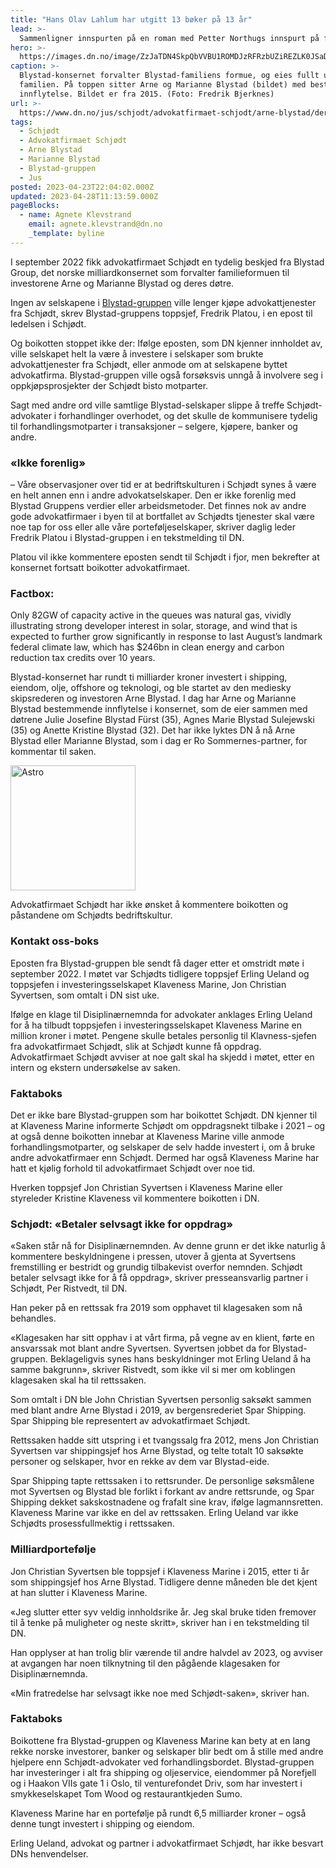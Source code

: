 ```yaml
---
title: "Hans Olav Lahlum har utgitt 13 bøker på 13 år"
lead: >-
  Sammenligner innspurten på en roman med Petter Northugs innspurt på femmila.
hero: >-
  https://images.dn.no/image/ZzJaTDN4SkpQbVVBU1ROMDJzRFRzbUZiREZLK0JSaDZkeEw2L2l5WU9URT0=/nhst/binary/acbf6b66cdc14969ac5e6924a2771ed9?image_version=640
caption: >-
  Blystad-konsernet forvalter Blystad-familiens formue, og eies fullt ut av
  familien. På toppen sitter Arne og Marianne Blystad (bildet) med bestemmende
  innflytelse. Bildet er fra 2015. (Foto: Fredrik Bjerknes)
url: >-
  https://www.dn.no/jus/schjodt/advokatfirmaet-schjodt/arne-blystad/derfor-boikotter-de-schjodt-ikke-forenlig-med-blystad-gruppens-verdier/2-1-1438547
tags:
  - Schjødt
  - Advokatfirmaet Schjødt
  - Arne Blystad
  - Marianne Blystad
  - Blystad-gruppen
  - Jus
posted: 2023-04-23T22:04:02.000Z
updated: 2023-04-28T11:13:59.000Z
pageBlocks:
  - name: Agnete Klevstrand
    email: agnete.klevstrand@dn.no
    _template: byline
---
```


I september 2022 fikk advokatfirmaet Schjødt en tydelig beskjed fra Blystad Group, det norske milliardkonsernet som forvalter familieformuen til investorene Arne og Marianne Blystad og deres døtre.

Ingen av selskapene i [Blystad-gruppen](#) ville lenger kjøpe advokattjenester fra Schjødt, skrev Blystad-gruppens toppsjef, Fredrik Platou, i en epost til ledelsen i Schjødt.

Og boikotten stoppet ikke der: Ifølge eposten, som DN kjenner innholdet av, ville selskapet helt la være å investere i selskaper som brukte advokattjenester fra Schjødt, eller anmode om at selskapene byttet advokatfirma. Blystad-gruppen ville også forsøksvis unngå å involvere seg i oppkjøpsprosjekter der Schjødt bisto motparter.

Sagt med andre ord ville samtlige Blystad-selskaper slippe å treffe Schjødt-advokater i forhandlinger overhodet, og det skulle de kommunisere tydelig til forhandlingsmotparter i transaksjoner – selgere, kjøpere, banker og andre.

### «Ikke forenlig»

– Våre observasjoner over tid er at bedriftskulturen i Schjødt synes å være en helt annen enn i andre advokatselskaper. Den er ikke forenlig med Blystad Gruppens verdier eller arbeidsmetoder. Det finnes nok av andre gode advokatfirmaer i byen til at bortfallet av Schjødts tjenester skal være noe tap for oss eller alle våre porteføljeselskaper, skriver daglig leder Fredrik Platou i Blystad-gruppen i en tekstmelding til DN.

Platou vil ikke kommentere eposten sendt til Schjødt i fjor, men bekrefter at konsernet fortsatt boikotter advokatfirmaet.

<div class="factbox">
  <h3>Factbox:</h3>
  <p>
    Only 82GW of capacity active in the queues was natural gas, vividly
    illustrating strong developer interest in solar, storage, and wind that is
    expected to further grow significantly in response to last August’s landmark
    federal climate law, which has $246bn in clean energy and carbon reduction
    tax credits over 10 years.
  </p>
</div>

Blystad-konsernet har rundt ti milliarder kroner investert i shipping, eiendom, olje, offshore og teknologi, og ble startet av den mediesky skipsrederen og investoren Arne Blystad. I dag har Arne og Marianne Blystad bestemmende innflytelse i konsernet, som de eier sammen med døtrene Julie Josefine Blystad Fürst (35), Agnes Marie Blystad Sulejewski (35) og Anette Kristine Blystad (32). Det har ikke lyktes DN å nå Arne Blystad eller Marianne Blystad, som i dag er Ro Sommernes-partner, for kommentar til saken.

<img
  src="https://images.dn.no/image/ZXlucWphd1cyMG9ocVphSEdnTlhNaEZqenpZalNOdnY0U2VKL0RFamdIbz0=/nhst/binary/b82f738d4b66b94dc24a638b4a1d8495?image_version=1080"
  width="200"
  alt="Astro"
/>

Advokatfirmaet Schjødt har ikke ønsket å kommentere boikotten og påstandene om Schjødts bedriftskultur.

### Kontakt oss-boks

Eposten fra Blystad-gruppen ble sendt få dager etter et omstridt møte i september 2022. I møtet var Schjødts tidligere toppsjef Erling Ueland og toppsjefen i investeringsselskapet Klaveness Marine, Jon Christian Syvertsen, som omtalt i DN sist uke.

Ifølge en klage til Disiplinærnemnda for advokater anklages Erling Ueland for å ha tilbudt toppsjefen i investeringsselskapet Klaveness Marine en million kroner i møtet. Pengene skulle betales personlig til Klavness-sjefen fra advokatfirmaet Schjødt, slik at Schjødt kunne få oppdrag. Advokatfirmaet Schjødt avviser at noe galt skal ha skjedd i møtet, etter en intern og ekstern undersøkelse av saken.

### Faktaboks

Det er ikke bare Blystad-gruppen som har boikottet Schjødt. DN kjenner til at Klaveness Marine informerte Schjødt om oppdragsnekt tilbake i 2021 – og at også denne boikotten innebar at Klaveness Marine ville anmode forhandlingsmotparter, og selskaper de selv hadde investert i, om å bruke andre advokatfirmaer enn Schjødt. Dermed har også Klaveness Marine har hatt et kjølig forhold til advokatfirmaet Schjødt over noe tid.

Hverken toppsjef Jon Christian Syvertsen i Klaveness Marine eller styreleder Kristine Klaveness vil kommentere boikotten i DN.

### Schjødt: «Betaler selvsagt ikke for oppdrag»

«Saken står nå for Disiplinærnemnden. Av denne grunn er det ikke naturlig å kommentere beskyldningene i pressen, utover å gjenta at Syvertsens fremstilling er bestridt og grundig tilbakevist overfor nemnden. Schjødt betaler selvsagt ikke for å få oppdrag», skriver presseansvarlig partner i Schjødt, Per Ristvedt, til DN.

Han peker på en rettssak fra 2019 som opphavet til klagesaken som nå behandles.

«Klagesaken har sitt opphav i at vårt firma, på vegne av en klient, førte en ansvarssak mot blant andre Syvertsen. Syvertsen jobbet da for Blystad-gruppen. Beklageligvis synes hans beskyldninger mot Erling Ueland å ha samme bakgrunn», skriver Ristvedt, som ikke vil si mer om koblingen klagesaken skal ha til rettssaken.

Som omtalt i DN ble John Christian Syvertsen personlig saksøkt sammen med blant andre Arne Blystad i 2019, av bergensrederiet Spar Shipping. Spar Shipping ble representert av advokatfirmaet Schjødt.

Rettssaken hadde sitt utspring i et tvangssalg fra 2012, mens Jon Christian Syvertsen var shippingsjef hos Arne Blystad, og telte totalt 10 saksøkte personer og selskaper, hvor en rekke av dem var Blystad-eide.

Spar Shipping tapte rettssaken i to rettsrunder. De personlige søksmålene mot Syvertsen og Blystad ble forlikt i forkant av andre rettsrunde, og Spar Shipping dekket sakskostnadene og frafalt sine krav, ifølge lagmannsretten. Klaveness Marine var ikke en del av rettssaken. Erling Ueland var ikke Schjødts prosessfullmektig i rettssaken.

### Milliardportefølje

Jon Christian Syvertsen ble toppsjef i Klaveness Marine i 2015, etter ti år som shippingsjef hos Arne Blystad. Tidligere denne måneden ble det kjent at han slutter i Klaveness Marine.

«Jeg slutter etter syv veldig innholdsrike år. Jeg skal bruke tiden fremover til å tenke på muligheter og neste skritt», skriver han i en tekstmelding til DN.

Han opplyser at han trolig blir værende til andre halvdel av 2023, og avviser at avgangen har noen tilknytning til den pågående klagesaken for Disiplinærnemnda.

«Min fratredelse har selvsagt ikke noe med Schjødt-saken», skriver han.

### Faktaboks

Boikottene fra Blystad-gruppen og Klaveness Marine kan bety at en lang rekke norske investorer, banker og selskaper blir bedt om å stille med andre hjelpere enn Schjødt-advokater ved forhandlingsbordet. Blystad-gruppen har investeringer i alt fra shipping og oljeservice, eiendommer på Norefjell og i Haakon VIIs gate 1 i Oslo, til venturefondet Driv, som har investert i smykkeselskapet Tom Wood og restaurantkjeden Sumo.

Klaveness Marine har en portefølje på rundt 6,5 milliarder kroner – også denne tungt investert i shipping og eiendom.

Erling Ueland, advokat og partner i advokatfirmaet Schjødt, har ikke besvart DNs henvendelser.
